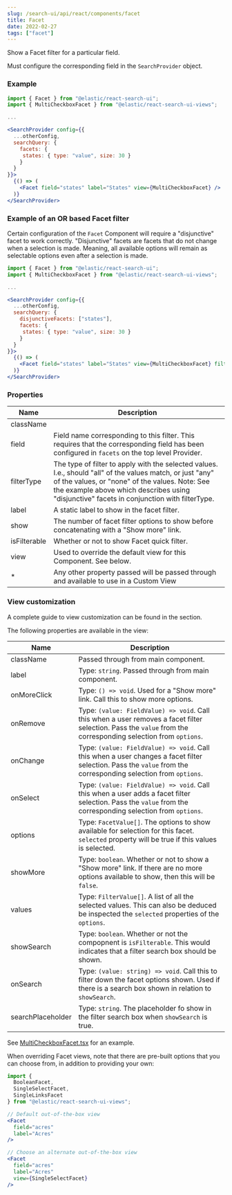 ```yaml
---
slug: /search-ui/api/react/components/facet
title: Facet
date: 2022-02-27
tags: ["facet"]
---
```


Show a Facet filter for a particular field.

Must configure the corresponding field in the `SearchProvider` <DocLink slug="/search-ui/api/core/configuration" section="facets" text="facets" /> object.

### Example

```jsx
import { Facet } from "@elastic/react-search-ui";
import { MultiCheckboxFacet } from "@elastic/react-search-ui-views";

...

<SearchProvider config={{
  ...otherConfig,
  searchQuery: {
    facets: {
     states: { type: "value", size: 30 }
    }
  }
}}>
  {() => (
    <Facet field="states" label="States" view={MultiCheckboxFacet} />
  )}
</SearchProvider>
```

### Example of an OR based Facet filter

Certain configuration of the `Facet` Component will require a "disjunctive" facet to work
correctly. "Disjunctive" facets are facets that do not change when a selection is made. Meaning, all available options
will remain as selectable options even after a selection is made.

```jsx
import { Facet } from "@elastic/react-search-ui";
import { MultiCheckboxFacet } from "@elastic/react-search-ui-views";

...

<SearchProvider config={{
  ...otherConfig,
  searchQuery: {
    disjunctiveFacets: ["states"],
    facets: {
     states: { type: "value", size: 30 }
    }
  }
}}>
  {() => (
    <Facet field="states" label="States" view={MultiCheckboxFacet} filterType="any" />
  )}
</SearchProvider>
```

### Properties

| Name         | Description                                                                                                                                                                                                                                                |
| ------------ | ---------------------------------------------------------------------------------------------------------------------------------------------------------------------------------------------------------------------------------------------------------- |
| className    |                                                                                                                                                                                                                                                            |
| field        | Field name corresponding to this filter. This requires that the corresponding field has been configured in `facets` on the top level Provider.                                                                                                             |
| filterType   | The type of filter to apply with the selected values. I.e., should "all" of the values match, or just "any" of the values, or "none" of the values. Note: See the example above which describes using "disjunctive" facets in conjunction with filterType. |
| label        | A static label to show in the facet filter.                                                                                                                                                                                                                |
| show         | The number of facet filter options to show before concatenating with a "Show more" link.                                                                                                                                                                   |
| isFilterable | Whether or not to show Facet quick filter.                                                                                                                                                                                                                 |
| view         | Used to override the default view for this Component. See <DocLink slug="/search-ui/api/react/components/facet" section="view-customization" text="View customization" /> below.                                                                                        |
| \*           | Any other property passed will be passed through and available to use in a Custom View                                                                                                                                                                     |

### View customization

A complete guide to view customization can be found in the <DocLink slug="/search-ui/guides/customizing-styles-and-html" section="customizing-html" text="Customization: Component views and HTML" /> section.

The following properties are available in the view:

| Name              | Description                                                                                                                                                    |
| ----------------- | -------------------------------------------------------------------------------------------------------------------------------------------------------------- |
| className         | Passed through from main component.                                                                                                                            |
| label             | Type: `string`. Passed through from main component.                                                                                                            |
| onMoreClick       | Type: `() => void`. Used for a "Show more" link. Call this to show more options.                                                                               |
| onRemove          | Type: `(value: FieldValue) => void`. Call this when a user removes a facet filter selection. Pass the `value` from the corresponding selection from `options`. |
| onChange          | Type: `(value: FieldValue) => void`. Call this when a user changes a facet filter selection. Pass the `value` from the corresponding selection from `options`. |
| onSelect          | Type: `(value: FieldValue) => void`. Call this when a user adds a facet filter selection. Pass the `value` from the corresponding selection from `options`.    |
| options           | Type: `FacetValue[]`. The options to show available for selection for this facet. `selected` property will be true if this values is selected.                 |
| showMore          | Type: `boolean`. Whether or not to show a "Show more" link. If there are no more options available to show, then this will be `false`.                         |
| values            | Type: `FilterValue[]`. A list of all the selected values. This can also be deduced be inspected the `selected` properties of the `options`.                    |
| showSearch        | Type: `boolean`. Whether or not the compopnent is `isFilterable`. This would indicates that a filter search box should be shown.                               |
| onSearch          | Type: `(value: string) => void`. Call this to filter down the facet options shown. Used if there is a search box shown in relation to `showSearch`.            |
| searchPlaceholder | Type: `string`. The placeholder fo show in the filter search box when `showSearch` is true.                                                                    |

See [MultiCheckboxFacet.tsx](https://github.com/elastic/search-ui/blob/main/packages/react-search-ui-views/src/MultiCheckboxFacet.tsx) for an example.

When overriding Facet views, note that there are pre-built options that you can choose from, in addition to providing your own:

```jsx
import {
  BooleanFacet,
  SingleSelectFacet,
  SingleLinksFacet
} from "@elastic/react-search-ui-views";

// Default out-of-the-box view
<Facet
  field="acres"
  label="Acres"
/>

// Choose an alternate out-of-the-box view
<Facet
  field="acres"
  label="Acres"
  view={SingleSelectFacet}
/>
```
